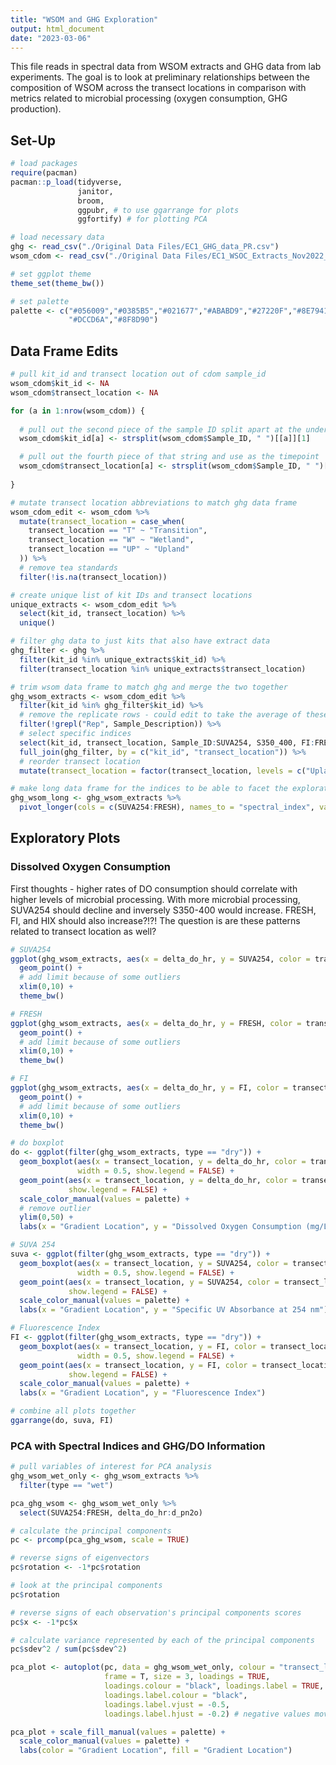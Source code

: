 ```yaml
---
title: "WSOM and GHG Exploration"
output: html_document
date: "2023-03-06"
---
```


This file reads in spectral data from WSOM extracts and GHG data from lab experiments.
The goal is to look at preliminary relationships between the composition of WSOM across
the transect locations in comparison with metrics related to microbial processing (oxygen consumption, GHG production).

## Set-Up

```r
# load packages
require(pacman)
pacman::p_load(tidyverse,
               janitor,
               broom,
               ggpubr, # to use ggarrange for plots
               ggfortify) # for plotting PCA

# load necessary data
ghg <- read_csv("./Original Data Files/EC1_GHG_data_PR.csv")
wsom_cdom <- read_csv("./Original Data Files/EC1_WSOC_Extracts_Nov2022_SpectralIndices.csv")
```

```r
# set ggplot theme
theme_set(theme_bw())

# set palette
palette <- c("#056009","#0385B5","#021677","#ABABD9","#27220F","#8E7941",
             "#DCCD6A","#8F8D90")

```


## Data Frame Edits

```r
# pull kit_id and transect location out of cdom sample_id
wsom_cdom$kit_id <- NA
wsom_cdom$transect_location <- NA

for (a in 1:nrow(wsom_cdom)) {
  
  # pull out the second piece of the sample ID split apart at the underscore and use as the plot
  wsom_cdom$kit_id[a] <- strsplit(wsom_cdom$Sample_ID, " ")[[a]][1]

  # pull out the fourth piece of that string and use as the timepoint
  wsom_cdom$transect_location[a] <- strsplit(wsom_cdom$Sample_ID, " ")[[a]][2]
  
}

# mutate transect location abbreviations to match ghg data frame
wsom_cdom_edit <- wsom_cdom %>%
  mutate(transect_location = case_when(
    transect_location == "T" ~ "Transition",
    transect_location == "W" ~ "Wetland",
    transect_location == "UP" ~ "Upland"
  )) %>%
  # remove tea standards
  filter(!is.na(transect_location))

# create unique list of kit IDs and transect locations
unique_extracts <- wsom_cdom_edit %>%
  select(kit_id, transect_location) %>%
  unique()

```

```r
# filter ghg data to just kits that also have extract data
ghg_filter <- ghg %>%
  filter(kit_id %in% unique_extracts$kit_id) %>%
  filter(transect_location %in% unique_extracts$transect_location)

# trim wsom data frame to match ghg and merge the two together
ghg_wsom_extracts <- wsom_cdom_edit %>%
  filter(kit_id %in% ghg_filter$kit_id) %>%
  # remove the replicate rows - could edit to take the average of these rows to move forward
  filter(!grepl("Rep", Sample_Description)) %>%
  # select specific indices
  select(kit_id, transect_location, Sample_ID:SUVA254, S350_400, FI:FRESH) %>%
  full_join(ghg_filter, by = c("kit_id", "transect_location")) %>%
  # reorder transect location
  mutate(transect_location = factor(transect_location, levels = c("Upland", "Transition", "Wetland")))

# make long data frame for the indices to be able to facet the exploratory plots
ghg_wsom_long <- ghg_wsom_extracts %>%
  pivot_longer(cols = c(SUVA254:FRESH), names_to = "spectral_index", values_to = "index_value")

```

## Exploratory Plots

### Dissolved Oxygen Consumption

First thoughts - higher rates of DO consumption should correlate with higher levels of microbial processing.
With more microbial processing, SUVA254 should decline and inversely S350-400 would increase.
FRESH, FI, and HIX should also increase?!?! The question is are these patterns related to transect location as well?

```r
# SUVA254
ggplot(ghg_wsom_extracts, aes(x = delta_do_hr, y = SUVA254, color = transect_location)) +
  geom_point() +
  # add limit because of some outliers
  xlim(0,10) +
  theme_bw()

# FRESH
ggplot(ghg_wsom_extracts, aes(x = delta_do_hr, y = FRESH, color = transect_location)) +
  geom_point() +
  # add limit because of some outliers
  xlim(0,10) +
  theme_bw()

# FI
ggplot(ghg_wsom_extracts, aes(x = delta_do_hr, y = FI, color = transect_location)) +
  geom_point() +
  # add limit because of some outliers
  xlim(0,10) +
  theme_bw()

```

```r
# do boxplot
do <- ggplot(filter(ghg_wsom_extracts, type == "dry")) +
  geom_boxplot(aes(x = transect_location, y = delta_do_hr, color = transect_location), lwd = 1, fatten = 1, outlier.shape = NA,
               width = 0.5, show.legend = FALSE) +
  geom_point(aes(x = transect_location, y = delta_do_hr, color = transect_location), position = position_jitterdodge(), size = 2,
             show.legend = FALSE) +
  scale_color_manual(values = palette) +
  # remove outlier
  ylim(0,50) +
  labs(x = "Gradient Location", y = "Dissolved Oxygen Consumption (mg/L/hr)")

# SUVA 254
suva <- ggplot(filter(ghg_wsom_extracts, type == "dry")) +
  geom_boxplot(aes(x = transect_location, y = SUVA254, color = transect_location), lwd = 1, fatten = 1, outlier.shape = NA,
               width = 0.5, show.legend = FALSE) +
  geom_point(aes(x = transect_location, y = SUVA254, color = transect_location), position = position_jitterdodge(), size = 2,
             show.legend = FALSE) +
  scale_color_manual(values = palette) +
  labs(x = "Gradient Location", y = "Specific UV Absorbance at 254 nm")

# Fluorescence Index
FI <- ggplot(filter(ghg_wsom_extracts, type == "dry")) +
  geom_boxplot(aes(x = transect_location, y = FI, color = transect_location), lwd = 1, fatten = 1, outlier.shape = NA,
               width = 0.5, show.legend = FALSE) +
  geom_point(aes(x = transect_location, y = FI, color = transect_location), position = position_jitterdodge(), size = 2,
             show.legend = FALSE) +
  scale_color_manual(values = palette) +
  labs(x = "Gradient Location", y = "Fluorescence Index")

# combine all plots together
ggarrange(do, suva, FI)

```

### PCA with Spectral Indices and GHG/DO Information

```r
# pull variables of interest for PCA analysis
ghg_wsom_wet_only <- ghg_wsom_extracts %>%
  filter(type == "wet")

pca_ghg_wsom <- ghg_wsom_wet_only %>%
  select(SUVA254:FRESH, delta_do_hr:d_pn2o)

# calculate the principal components
pc <- prcomp(pca_ghg_wsom, scale = TRUE)

# reverse signs of eigenvectors
pc$rotation <- -1*pc$rotation

# look at the principal components
pc$rotation

# reverse signs of each observation's principal components scores
pc$x <- -1*pc$x

# calculate variance represented by each of the principal components
pc$sdev^2 / sum(pc$sdev^2)
```

```r
pca_plot <- autoplot(pc, data = ghg_wsom_wet_only, colour = "transect_location",
                     frame = T, size = 3, loadings = TRUE,
                     loadings.colour = "black", loadings.label = TRUE,
                     loadings.label.colour = "black",
                     loadings.label.vjust = -0.5,
                     loadings.label.hjust = -0.2) # negative values move right and up

pca_plot + scale_fill_manual(values = palette) +
  scale_color_manual(values = palette) +
  labs(color = "Gradient Location", fill = "Gradient Location")

```



